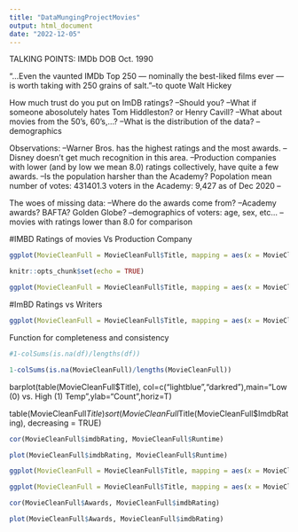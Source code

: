 ```yaml
---
title: "DataMungingProjectMovies"
output: html_document
date: "2022-12-05"
---
```


TALKING POINTS:
IMDb DOB Oct. 1990

"...Even the vaunted IMDb Top 250 — nominally the best-liked films ever — is worth taking with 250 grains of salt."--to quote Walt Hickey

How much trust do you put on ImDB ratings?
--Should you? 
--What if someone abosolutely hates Tom Hiddleston? or Henry Cavill?
--What about movies from the 50's, 60's,...?
--What is the distribution of the data? 
--demographics


Observations:
--Warner Bros. has the highest ratings and the most awards.
--Disney doesn't get much recognition in this area. 
--Production companies with lower (and by low we mean 8.0) ratings collectively, have quite a few awards.
--Is the population harsher than the Academy?
 Popolation mean number of votes: 431401.3
 voters in the Academy: 9,427 as of Dec 2020
--

The woes of missing data:
--Where do the awards come from? 
--Academy awards? BAFTA? Golden Globe?
--demographics of voters: age, sex, etc...
--movies with ratings lower than 8.0 for comparison











#IMBD Ratings of movies Vs Production Company

```r
ggplot(MovieCleanFull = MovieCleanFull$Title, mapping = aes(x = MovieCleanFull$imdbRating, y = MovieCleanFull$Production)) + geom_col()
```


```r
knitr::opts_chunk$set(echo = TRUE)
```

```r
ggplot(MovieCleanFull = MovieCleanFull$Title, mapping = aes(x = MovieCleanFull$imdbRating, y = MovieCleanFull$Production, MovieCleanFull$Writer)) + geom_col()
```




#ImBD Ratings vs Writers
```r
ggplot(MovieCleanFull = MovieCleanFull$Title, mapping = aes(x = MovieCleanFull$imdbRating, y = MovieCleanFull$Writer)) + geom_col()
```

Function for completeness and consistency 
```r
#1-colSums(is.na(df)/lengths(df))

1-colSums(is.na(MovieCleanFull)/lengths(MovieCleanFull))
```



barplot(table(MovieCleanFull$Title), col=c("lightblue","darkred"),main="Low (0) vs. High (1) Temp",ylab="Count",horiz=T)

table(MovieCleanFull$Title)
sort(MovieCleanFull$Title(MovieCleanFull$ImdbRating), decreasing = TRUE)



```r
cor(MovieCleanFull$imdbRating, MovieCleanFull$Runtime)
```
```r
plot(MovieCleanFull$imdbRating, MovieCleanFull$Runtime)
```

```r
ggplot(MovieCleanFull = MovieCleanFull$Title, mapping = aes(x = MovieCleanFull$Awards, y = MovieCleanFull$Production)) + geom_col()
```


```r
ggplot(MovieCleanFull = MovieCleanFull$Title, mapping = aes(x = MovieCleanFull$Awards, y = MovieCleanFull$Production)) + geom_col() + geom_bar(stat="identity", color="white") + theme_minimal()
```



```r
cor(MovieCleanFull$Awards, MovieCleanFull$imdbRating)
```
```r
plot(MovieCleanFull$Awards, MovieCleanFull$imdbRating)
```

